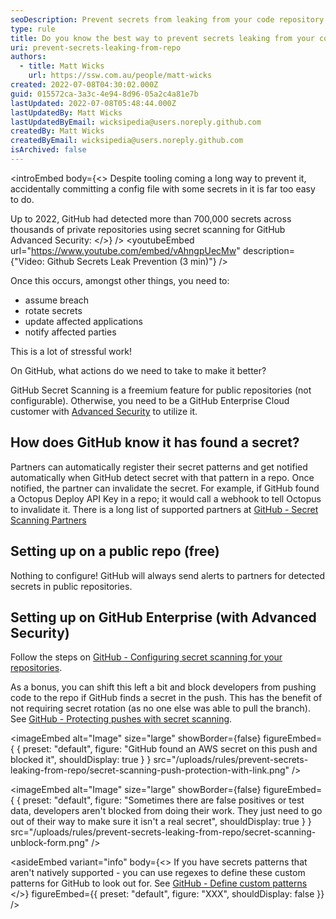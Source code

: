 ```yaml
---
seoDescription: Prevent secrets from leaking from your code repository by utilizing GitHub's Secret Scanning feature for public repositories or GitHub Enterprise with Advanced Security.
type: rule
title: Do you know the best way to prevent secrets leaking from your code repository?
uri: prevent-secrets-leaking-from-repo
authors:
  - title: Matt Wicks
    url: https://ssw.com.au/people/matt-wicks
created: 2022-07-08T04:30:02.000Z
guid: 015572ca-3a3c-4e94-8d96-05a2c4a81e7b
lastUpdated: 2022-07-08T05:48:44.000Z
lastUpdatedBy: Matt Wicks
lastUpdatedByEmail: wicksipedia@users.noreply.github.com
createdBy: Matt Wicks
createdByEmail: wicksipedia@users.noreply.github.com
isArchived: false
---
```


<introEmbed
  body={<>
Despite tooling coming a long way to prevent it, accidentally committing a config file with some secrets in it is far too easy to do.

Up to 2022, GitHub had detected more than 700,000 secrets across thousands of private repositories using secret scanning for GitHub Advanced Security:
  </>}
/>
<youtubeEmbed url="https://www.youtube.com/embed/vAhngpUecMw" description={"Video: Github Secrets Leak Prevention (3 min)"} />

Once this occurs, amongst other things, you need to:

* assume breach
* rotate secrets
* update affected applications
* notify affected parties

This is a lot of stressful work!

On GitHub, what actions do we need to take to make it better?

GitHub Secret Scanning is a freemium feature for public repositories (not configurable). Otherwise, you need to be a GitHub Enterprise Cloud customer with [Advanced Security](https://github.com/features/security) to utilize it.

## How does GitHub know it has found a secret?

Partners can automatically register their secret patterns and get notified automatically when GitHub detect secret with that pattern in a repo. Once notified, the partner can invalidate the secret. For example, if GitHub found a Octopus Deploy API Key in a repo; it would call a webhook to tell Octopus to invalidate it. There is a long list of supported partners at [GitHub - Secret Scanning Partners](https://docs.github.com/en/enterprise-cloud@latest/code-security/secret-scanning/secret-scanning-patterns)

## Setting up on a public repo (free)

Nothing to configure! GitHub will always send alerts to partners for detected secrets in public repositories.

## Setting up on GitHub Enterprise (with Advanced Security)

Follow the steps on [GitHub - Configuring secret scanning for your repositories](https://docs.github.com/en/enterprise-cloud@latest/code-security/secret-scanning/configuring-secret-scanning-for-your-repositories).

As a bonus, you can shift this left a bit and block developers from pushing code to the repo if GitHub finds a secret in the push. This has the benefit of not requiring secret rotation (as no one else was able to pull the branch). See [GitHub - Protecting pushes with secret scanning](https://docs.github.com/en/enterprise-cloud@latest/code-security/secret-scanning/protecting-pushes-with-secret-scanning).


<imageEmbed
  alt="Image"
  size="large"
  showBorder={false}
  figureEmbed={ {
    preset: "default",
    figure: "GitHub found an AWS secret on this push and blocked it",
    shouldDisplay: true
  } }
  src="/uploads/rules/prevent-secrets-leaking-from-repo/secret-scanning-push-protection-with-link.png"
/>


<imageEmbed
  alt="Image"
  size="large"
  showBorder={false}
  figureEmbed={ {
    preset: "default",
    figure: "Sometimes there are false positives or test data, developers aren't blocked from doing their work. They just need to go out of their way to make sure it isn't a real secret",
    shouldDisplay: true
  } }
  src="/uploads/rules/prevent-secrets-leaking-from-repo/secret-scanning-unblock-form.png"
/>

<asideEmbed
  variant="info"
  body={<>
    If you have secrets patterns that aren't natively supported - you can use regexes to define these custom patterns for GitHub to look out for. See [GitHub - Define custom patterns](https://docs.github.com/en/enterprise-cloud@latest/code-security/secret-scanning/defining-custom-patterns-for-secret-scanning)
  </>}
  figureEmbed={{
    preset: "default",
    figure: "XXX",
    shouldDisplay: false
  }}
/>
